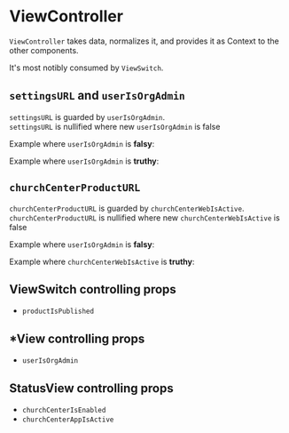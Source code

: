 
<Meta title="Church Center/Publishing Status/ViewController" />

# ViewController

`ViewController` takes data, normalizes it, and provides it as Context to the other components.

It's most notibly consumed by `ViewSwitch`.

<Preview>
  <Story name="ViewController">
    <PublishingStatus.ViewController>
      <PublishingStatus.ViewSwitch />
    </PublishingStatus.ViewController>
  </Story>
</Preview>

## `settingsURL` and `userIsOrgAdmin`

`settingsURL` is guarded by `userIsOrgAdmin`.  
`settingsURL` is nullified where new `userIsOrgAdmin` is false

Example where `userIsOrgAdmin` is **falsy**:

<Preview>
  <Story name="settingsURL">
    <PublishingStatus.ViewController settingsURL="#">
      <PublishingStatus.ViewSwitch />
    </PublishingStatus.ViewController>
  </Story>
</Preview>

Example where `userIsOrgAdmin` is **truthy**:

<Preview>
  <Story name="settingsURL and userIsOrgAdmin">
    <PublishingStatus.ViewController settingsURL="#" userIsOrgAdmin>
      <PublishingStatus.ViewSwitch />
    </PublishingStatus.ViewController>
  </Story>
</Preview>

## `churchCenterProductURL`

`churchCenterProductURL` is guarded by `churchCenterWebIsActive`.  
`churchCenterProductURL` is nullified where new `churchCenterWebIsActive` is false

Example where `userIsOrgAdmin` is **falsy**:

<Preview>
  <Story name="churchCenterProductURL">
    <PublishingStatus.ViewController churchCenterProductURL="#">
      <PublishingStatus.ViewSwitch />
    </PublishingStatus.ViewController>
  </Story>
</Preview>

Example where `churchCenterWebIsActive` is **truthy**:

<Preview>
  <Story name="churchCenterProductURL and churchCenterWebIsActive">
    <PublishingStatus.ViewController churchCenterProductURL="#" chirchCenterWebIsActive>
      <PublishingStatus.ViewSwitch />
    </PublishingStatus.ViewController>
  </Story>
</Preview>

## ViewSwitch controlling props

- `productIsPublished`

## \*View controlling props

- `userIsOrgAdmin`

## StatusView controlling props

- `churchCenterIsEnabled`
- `churchCenterAppIsActive`
